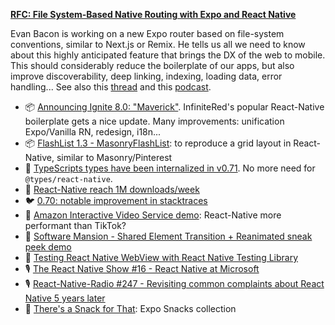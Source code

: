 **[RFC: File System-Based Native Routing with Expo and React Native](https://blog.expo.dev/rfc-file-system-based-routing-in-react-native-7a35474722a)**

Evan Bacon is working on a new Expo router based on file-system conventions, similar to Next.js or Remix. He tells us all we need to know about this highly anticipated feature that brings the DX of the web to mobile. This should considerably reduce the boilerplate of our apps, but also improve discoverability, deep linking, indexing, loading data, error handling... See also this [thread](https://twitter.com/Baconbrix/status/1574837248029331495) and this [podcast](https://podrocket.logrocket.com/expo-router).

- 📦 [Announcing Ignite 8.0: "Maverick"](https://shift.infinite.red/announcing-ignite-8-0-maverick-fbbdafbb738e). InfiniteRed's popular React-Native boilerplate gets a nice update. Many improvements: unification Expo/Vanilla RN, redesign, i18n...
- 📦 [FlashList 1.3 - MasonryFlashList](https://twitter.com/naqvitalha/status/1574416547426496513): to reproduce a grid layout in React-Native, similar to Masonry/Pinterest
- 🥳️ [TypeScripts types have been internalized in v0.71](https://twitter.com/thymikee/status/1572132314280300546). No more need for `@types/react-native`.
- 🥳️ [React-Native reach 1M downloads/week](https://twitter.com/thymikee/status/1574441040626552832)
- 🐦 [0.70: notable improvement in stacktraces](https://twitter.com/thymikee/status/1568257655323475972)
- 🎨 [Amazon Interactive Video Service demo](https://twitter.com/nightstomp/status/1572576326934208513): React-Native more performant than TikTok?
- 🎨 [Software Mansion - Shared Element Transition + Reanimated sneak peek demo](https://twitter.com/swmansion/status/1572246971829608449)
- 📜 [Testing React Native WebView with React Native Testing Library](https://coolsoftware.dev/testing-react-native-webview-with-react-native-testing-library/)
- 🎙 [The React Native Show #16 - React Native at Microsoft](https://www.callstack.com/podcasts/react-native-at-microsoft-ep-16)
- 🎙 [React-Native-Radio #247 - Revisiting common complaints about React Native 5 years later](https://reactnativeradio.com/episodes/rnr-247-revisiting-common-complaints-about-react-native-5-years-later-interview-with-hodeem)
- 🔗️ [There's a Snack for That](https://www.snackforthat.com/): Expo Snacks collection
